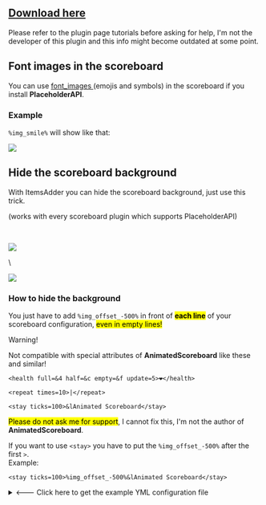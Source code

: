 
## [Download here](https://www.spigotmc.org/resources/animatedscoreboard.20848/)


<Warning>
Please refer to the plugin page tutorials before asking for help, I'm not the developer of this plugin and this info might become outdated at some point.
</Warning>


## Font images in the scoreboard

You can use [font\_images ](/../plugin-usage/adding-content/font-images)(emojis and symbols) in the scoreboard if you install **PlaceholderAPI**.

### Example

`%img_smile%` will show like that:

![](assets/images/animatedscoreboard_1.png)

## Hide the scoreboard background

With ItemsAdder you can hide the scoreboard background, just use this trick.

(works with every scoreboard plugin which supports PlaceholderAPI)

<Tabs>
  <Tab title="Before">

​

<img src="https://files.gitbook.com/v0/b/gitbook-legacy-files/o/assets%2F-M28TcKgSDvuFN510qye%2F-MhOfUmIRJYMhFZM2AQy%2F-MhOgJ6DpHjDR8dc9NYc%2Fimmagine.png?alt=media&#x26;token=1a5efcc3-27a5-49b4-80c9-c98ebcb197d2" />

  </Tab>
  <Tab title="After">

​\\

<img src="https://files.gitbook.com/v0/b/gitbook-legacy-files/o/assets%2F-M28TcKgSDvuFN510qye%2F-MhOfUmIRJYMhFZM2AQy%2F-MhOg9VxfKvE2ZGZ3QE6%2Fimmagine.png?alt=media&#x26;token=c4ee2fd0-2aa9-46e2-a8dd-0025dcc64f7e" />

  </Tab>
</Tabs>


### How to hide the background

You just have to add `%img_offset_-500%` in front of <mark>**each line**</mark> of your scoreboard configuration, <mark>even in empty lines!</mark>


<Warning>
Warning!

Not compatible with special attributes of **AnimatedScoreboard** like these and similar!

`<health full=&4 half=&c empty=&f update=5>❤</health>`

`<repeat times=10>|</repeat>`

`<stay ticks=100>&lAnimated Scoreboard</stay>`

<mark>Please do not ask me for support</mark>, I cannot fix this, I'm not the author of **AnimatedScoreboard**.

If you want to use `<stay>` you have to put the `%img_offset_-500%` after the first `>`.\
Example:

`<stay ticks=100>%img_offset_-500%&lAnimated Scoreboard</stay>`
</Warning>


<details>

<summary>&#x3C;--- Click here to get the example YML configuration file</summary>


```yaml defaultscoreboard.yml lines icon="yaml"
display:
    title:
      text:
      - "%img_offset_-500%&lA"
      - "%img_offset_-500%&lAn"
      - "%img_offset_-500%&lAni"
      - "%img_offset_-500%&lAnim"
      - "%img_offset_-500%&lAnima"
      - "%img_offset_-500%&lAnimat"
      - "%img_offset_-500%&lAnimate"
      - "%img_offset_-500%&lAnimated"
      - "%img_offset_-500%&lAnimated "
      - "%img_offset_-500%&lAnimated S"
      - "%img_offset_-500%&lAnimated Sc" 
      - "%img_offset_-500%&lAnimated Sco"
      - "%img_offset_-500%&lAnimated Scor"
      - "%img_offset_-500%&lAnimated Score"
      - "%img_offset_-500%&lAnimated Scoreb"
      - "%img_offset_-500%&lAnimated Scorebo"
      - "%img_offset_-500%&lAnimated Scoreboa"
      - "%img_offset_-500%&lAnimated Scoreboar"
      - "%img_offset_-500%&lAnimated Scoreboard"
      - "%img_offset_-500%&c&lAnimated Scoreboard"     
      - "%img_offset_-500%&lAnimated Scoreboard"
      - "%img_offset_-500%&c&lAnimated Scoreboard"
      - "%img_offset_-500%&lAnimated Scoreboard"
      - "%img_offset_-500%&c&lAnimated Scoreboard"
      - "<stay ticks=100>%img_offset_-500%&lAnimated Scoreboard</stay>"
      random: false
      interval: 2
    line-1:
      text:
      - "%img_offset_-500%"
      random: false
      interval: 200
      score: 99   
    line-2:
      text:
      - "%img_offset_-500%&a&lWelcome %player_name%"
      - "%img_offset_-500%&b&lWelcome %player_name%"
      - "%img_offset_-500%&c&lWelcome %player_name%"   
      random: false
      interval: 5
      score: 98
    line-3:
      text:
      - "%img_offset_-500%"
      random: false
      interval: 20
      score: 97
    line-4:
      text:
      - "%img_offset_-500%&aYour gamemode:"
      - "%img_offset_-500%&aYour location:"
      - "%img_offset_-500%&aYour world:"    
      random: false
      interval: 60
      score: 96
    line-5:
      text:
      - "%img_offset_-500% &b%player_gamemode%"
      random: false
      interval: 60
      score: 95
    line-6:
      text:
      - "%img_offset_-500% &bX:%player_x% Y:%player_y% Z:%player_z%"
      random: false
      interval: 1
      score: 95
    line-7:
      text:
      - "%img_offset_-500% &b%player_world%"    
      random: false
      interval: 60
      score: 95
    line-8:
      text:
      - "%img_offset_-500%"
      random: false
      interval: 200
      score: 95
    line-9:
      text:
      - "%img_offset_-500%&1Random Rotation"
      - "%img_offset_-500%&2Random Rotation"
      - "%img_offset_-500%&3Random Rotation"
      - "%img_offset_-500%&4Random Rotation"
      - "%img_offset_-500%&5Random Rotation"
      - "%img_offset_-500%&6Random Rotation"
      - "%img_offset_-500%&7Random Rotation"
      - "%img_offset_-500%&8Random Rotation"
      - "%img_offset_-500%&9Random Rotation"
      - "%img_offset_-500%&aRandom Rotation"
      - "%img_offset_-500%&bRandom Rotation"
      - "%img_offset_-500%&cRandom Rotation"
      - "%img_offset_-500%&dRandom Rotation"
      - "%img_offset_-500%&eRandom Rotation"
      - "%img_offset_-500%&kRandom Rotation" 
      - "%img_offset_-500%&lRandom Rotation" 
      - "%img_offset_-500%&mRandom Rotation" 
      - "%img_offset_-500%&nRandom Rotation"
      - "%img_offset_-500%&oRandom Rotation"
      - "%img_offset_-500%&rRandom Rotation"       
      random: true
      interval: 1
      score: 94
    line-10:
      text:
      - "%img_offset_-500%"       
      random: true
      interval: 1
      score: 93
```


</details>